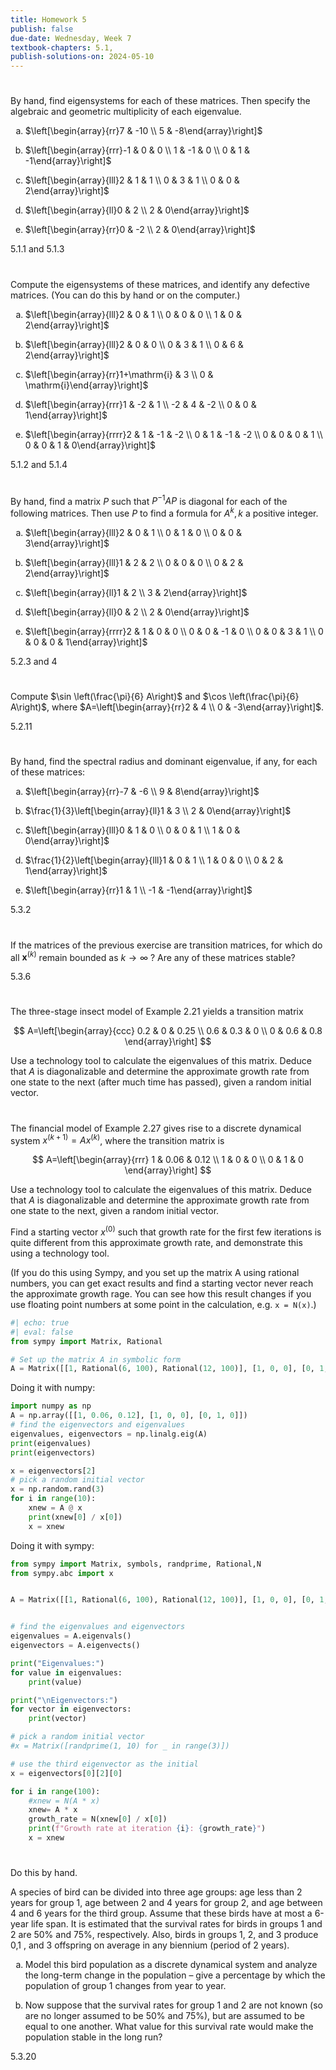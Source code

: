 ```yaml
---
title: Homework 5
publish: false
due-date: Wednesday, Week 7
textbook-chapters: 5.1,
publish-solutions-on: 2024-05-10
---
```


#
 By hand, find eigensystems for each of these matrices. Then specify the algebraic and geometric multiplicity of each eigenvalue.

(a) $\left[\begin{array}{rr}7 & -10 \\ 5 & -8\end{array}\right]$

(b) $\left[\begin{array}{rrr}-1 & 0 & 0 \\ 1 & -1 & 0 \\ 0 & 1 & -1\end{array}\right]$

(c) $\left[\begin{array}{lll}2 & 1 & 1 \\ 0 & 3 & 1 \\ 0 & 0 & 2\end{array}\right]$

(d) $\left[\begin{array}{ll}0 & 2 \\ 2 & 0\end{array}\right]$

(e) $\left[\begin{array}{rr}0 & -2 \\ 2 & 0\end{array}\right]$

::: solutions
5.1.1 and 5.1.3
:::

#
Compute the eigensystems of these matrices, and identify any defective matrices. (You can do this by hand or on the computer.)

(a) $\left[\begin{array}{lll}2 & 0 & 1 \\ 0 & 0 & 0 \\ 1 & 0 & 2\end{array}\right]$ 

(b) $\left[\begin{array}{lll}2 & 0 & 0 \\ 0 & 3 & 1 \\ 0 & 6 & 2\end{array}\right]$ 

(c) $\left[\begin{array}{rr}1+\mathrm{i} & 3 \\ 0 & \mathrm{i}\end{array}\right]$ 

(d) $\left[\begin{array}{rrr}1 & -2 & 1 \\ -2 & 4 & -2 \\ 0 & 0 & 1\end{array}\right]$ 

(e) $\left[\begin{array}{rrrr}2 & 1 & -1 & -2 \\ 0 & 1 & -1 & -2 \\ 0 & 0 & 0 & 1 \\ 0 & 0 & 1 & 0\end{array}\right]$

::: solutions
5.1.2 and 5.1.4
:::

# 

By hand,  find a matrix $P$ such that $P^{-1} A P$ is diagonal for each of the following matrices. Then use $P$ to find a formula for $A^{k}, k$ a positive integer.

(a) $\left[\begin{array}{lll}2 & 0 & 1 \\ 0 & 1 & 0 \\ 0 & 0 & 3\end{array}\right]$

(b) $\left[\begin{array}{lll}1 & 2 & 2 \\ 0 & 0 & 0 \\ 0 & 2 & 2\end{array}\right]$

(c) $\left[\begin{array}{ll}1 & 2 \\ 3 & 2\end{array}\right]$

(d) $\left[\begin{array}{ll}0 & 2 \\ 2 & 0\end{array}\right]$

(e) $\left[\begin{array}{rrrr}2 & 1 & 0 & 0 \\ 0 & 0 & -1 & 0 \\ 0 & 0 & 3 & 1 \\ 0 & 0 & 0 & 1\end{array}\right]$

::: solutions
5.2.3 and 4
:::

#
Compute $\sin \left(\frac{\pi}{6} A\right)$ and $\cos \left(\frac{\pi}{6} A\right)$, where $A=\left[\begin{array}{rr}2 & 4 \\ 0 & -3\end{array}\right]$.

::: solutions
5.2.11
:::

#
By hand,  find the spectral radius and dominant eigenvalue, if any, for each of these matrices:

(a) $\left[\begin{array}{rr}-7 & -6 \\ 9 & 8\end{array}\right]$

(b) $\frac{1}{3}\left[\begin{array}{ll}1 & 3 \\ 2 & 0\end{array}\right]$

(c) $\left[\begin{array}{lll}0 & 1 & 0 \\ 0 & 0 & 1 \\ 1 & 0 & 0\end{array}\right]$

(d) $\frac{1}{2}\left[\begin{array}{lll}1 & 0 & 1 \\ 1 & 0 & 0 \\ 0 & 2 & 1\end{array}\right]$

(e) $\left[\begin{array}{rr}1 & 1 \\ -1 & -1\end{array}\right]$

::: solutions
5.3.2
:::

# 
If the matrices of the previous exercise are transition matrices, for which do all $\mathbf{x}^{(k)}$ remain bounded as $k \rightarrow \infty$ ? Are any of these matrices stable?

::: solutions
5.3.6
:::

#
The three-stage insect model of Example 2.21 yields a transition matrix

$$
A=\left[\begin{array}{ccc}
0.2 & 0 & 0.25 \\
0.6 & 0.3 & 0 \\
0 & 0.6 & 0.8
\end{array}\right]
$$

Use a technology tool to calculate the eigenvalues of this matrix. Deduce that $A$ is diagonalizable and determine the approximate growth rate from one state to the next (after much time has passed), given a random initial vector.

#

The financial model of Example 2.27 gives rise to a discrete dynamical system $x^{(k+1)}=A x^{(k)}$, where the transition matrix is

$$
A=\left[\begin{array}{rrr}
1 & 0.06 & 0.12 \\
1 & 0 & 0 \\
0 & 1 & 0
\end{array}\right]
$$

Use a technology tool to calculate the eigenvalues of this matrix. Deduce that $A$ is diagonalizable and determine the approximate growth rate from one state to the next, given a random initial vector. 


Find a starting vector $x^{(0)}$ such that growth rate for the first few iterations is quite different from this approximate growth rate, and demonstrate this using a technology tool.

(If you do this using Sympy, and you set up the matrix A using rational numbers, you can get exact results and find a starting vector never reach the approximate growth rage. You can see how this result changes if you use floating point numbers at some point in the calculation, e.g. `x = N(x)`.)

```python
#| echo: true
#| eval: false
from sympy import Matrix, Rational

# Set up the matrix A in symbolic form
A = Matrix([[1, Rational(6, 100), Rational(12, 100)], [1, 0, 0], [0, 1, 0]])
```


::: solutions

Doing it with numpy:
```python
import numpy as np
A = np.array([[1, 0.06, 0.12], [1, 0, 0], [0, 1, 0]])
# find the eigenvectors and eigenvalues
eigenvalues, eigenvectors = np.linalg.eig(A)
print(eigenvalues)
print(eigenvectors)
```


```python
x = eigenvectors[2]
# pick a random initial vector
x = np.random.rand(3)
for i in range(10):
    xnew = A @ x
    print(xnew[0] / x[0])
    x = xnew
```

Doing it with sympy:

```python
from sympy import Matrix, symbols, randprime, Rational,N
from sympy.abc import x


A = Matrix([[1, Rational(6, 100), Rational(12, 100)], [1, 0, 0], [0, 1, 0]])


# find the eigenvalues and eigenvectors
eigenvalues = A.eigenvals()
eigenvectors = A.eigenvects()

print("Eigenvalues:")
for value in eigenvalues:
    print(value)

print("\nEigenvectors:")
for vector in eigenvectors:
    print(vector)

# pick a random initial vector
#x = Matrix([randprime(1, 10) for _ in range(3)])

# use the third eigenvector as the initial
x = eigenvectors[0][2][0]

for i in range(100):
    #xnew = N(A * x)
    xnew= A * x
    growth_rate = N(xnew[0] / x[0])
    print(f"Growth rate at iteration {i}: {growth_rate}")
    x = xnew
```

:::

#

Do this by hand.

A species of bird can be divided into three age groups: age less than 2 years for group 1, age between 2 and 4 years for group 2, and age between 4 and 6 years for the third group. Assume that these birds have at most a 6-year life span. It is estimated that the survival rates for birds in groups 1 and 2 are $50 \%$ and 75\%, respectively. Also, birds in groups 1, 2, and 3 produce 0,1 , and 3 offspring on average in any biennium (period of 2 years). 

(a) Model this bird population as a discrete dynamical system and analyze the long-term change in the population -- give a percentage by which the population of group 1 changes from year to year.

(b) Now suppose that the survival rates for group 1 and 2 are not known (so are no longer assumed to be 50\% and 75\%), but are assumed to be equal to one another. What value for this survival rate would make the population stable in the long run?

::: solutions
5.3.20
:::